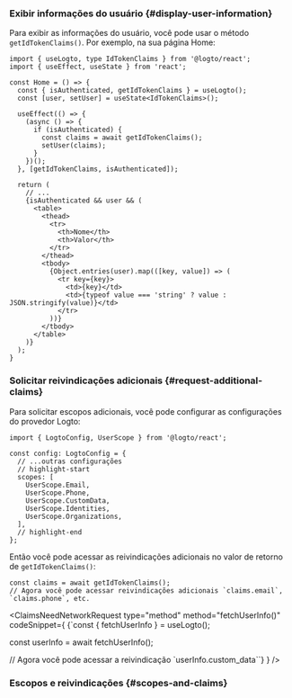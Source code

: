 

### Exibir informações do usuário \{#display-user-information}

Para exibir as informações do usuário, você pode usar o método `getIdTokenClaims()`. Por exemplo, na sua página Home:

```tsx title="pages/Home/index.tsx"
import { useLogto, type IdTokenClaims } from '@logto/react';
import { useEffect, useState } from 'react';

const Home = () => {
  const { isAuthenticated, getIdTokenClaims } = useLogto();
  const [user, setUser] = useState<IdTokenClaims>();

  useEffect(() => {
    (async () => {
      if (isAuthenticated) {
        const claims = await getIdTokenClaims();
        setUser(claims);
      }
    })();
  }, [getIdTokenClaims, isAuthenticated]);

  return (
    // ...
    {isAuthenticated && user && (
      <table>
        <thead>
          <tr>
            <th>Nome</th>
            <th>Valor</th>
          </tr>
        </thead>
        <tbody>
          {Object.entries(user).map(([key, value]) => (
            <tr key={key}>
              <td>{key}</td>
              <td>{typeof value === 'string' ? value : JSON.stringify(value)}</td>
            </tr>
          ))}
        </tbody>
      </table>
    )}
  );
}
```

### Solicitar reivindicações adicionais \{#request-additional-claims}

<FindUserInfoMissing method="getIdTokenClaims()" />

<ScopesAndClaimsIntroduction />

Para solicitar escopos adicionais, você pode configurar as configurações do provedor Logto:

```tsx title="App.tsx"
import { LogtoConfig, UserScope } from '@logto/react';

const config: LogtoConfig = {
  // ...outras configurações
  // highlight-start
  scopes: [
    UserScope.Email,
    UserScope.Phone,
    UserScope.CustomData,
    UserScope.Identities,
    UserScope.Organizations,
  ],
  // highlight-end
};
```

Então você pode acessar as reivindicações adicionais no valor de retorno de `getIdTokenClaims()`:

```tsx
const claims = await getIdTokenClaims();
// Agora você pode acessar reivindicações adicionais `claims.email`, `claims.phone`, etc.
```

<ClaimsNeedNetworkRequest
  type="method"
  method="fetchUserInfo()"
  codeSnippet={
    <CodeBlock language="tsx">{`const { fetchUserInfo } = useLogto();

const userInfo = await fetchUserInfo();

// Agora você pode acessar a reivindicação \`userInfo.custom_data\``}</CodeBlock>
}
/>

### Escopos e reivindicações \{#scopes-and-claims}

<ScopesAndClaims />
